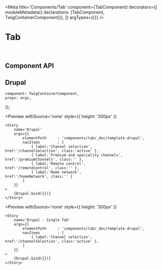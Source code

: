 


<Meta 
    title='Components/Tab' 
    component={TabComponent}
    decorators={[
        moduleMetadata({ declarations: [TabComponent, TwigContainerComponent]}),
    ]}
    argTypes={{}}
/>


# Tab

<br/>



## Component API

<Props of={TabComponent} />




## Drupal

    component: TwigContainerComponent,
    props: args,
});

<Preview
    withSource='none'
    style={{ height: '300px' }}
>
    <Story 
        name='Drupal'
        args={{ 
            elementPath     : 'components/tab/_doc/template.drupal',
            navItems        : [
                { label:'Channel selection',                href:'/channelSelection', class:'active' },
                { label:'Premium and speciality channels',  href:'/premiumChannels', class:'' },
                { label:'Remote control',                   href:'/remoteControl', class:'' },
                { label:'Home network',                     href:'/homeNetwork', class:'' }
            ]
        }}
    >
        {Drupal.bind({})}
    </Story>
</Preview>

<Preview
    withSource='none'
    style={{ height: '300px' }}
>
    <Story 
        name='Drupal - Single Tab'
        args={{ 
            elementPath     : 'components/tab/_doc/template.drupal',
            navItems        : [
                { label:'Channel selection',                href:'/channelSelection', class:'active' },
            ]
        }}
    >
        {Drupal.bind({})}
    </Story>
</Preview>